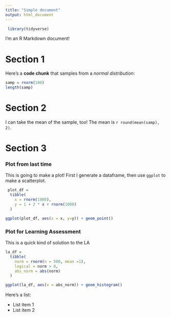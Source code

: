```yaml
---
title: "Simple document"
output: html_document
---
```


```r
 library(tidyverse)
```

I'm an R Markdown document! 

# Section 1

Here's a **code chunk** that samples from 
a _normal distribution_:

```r
samp = rnorm(100)
length(samp)
```

# Section 2

I can take the mean of the sample, too!
The mean is `r round(mean(samp), 2)`.

# Section 3

### Plot from last time

This is going to make a plot! First I generate a dataframe, then use `ggplot` to make a scatterplot. 

```r
 plot_df = 
  tibble(
    x = rnorm(1000),
    y = 1 + 2 * x + rnorm(1000)
  )

ggplot(plot_df, aes(x = x, y=y)) + geom_point()

```


### Plot for Learning Assessment

This is a quick kind of solution to the LA

```r

la_df = 
  tibble(
    norm = rnorm(n = 500, mean =1),
    logical = norm > 0,
    abs_norm = abs(norm)
  )

ggplot(la_df, aes(x = abs_norm)) + geom_histogram()
```

Here's a list:

* List item 1
* List item 2 

